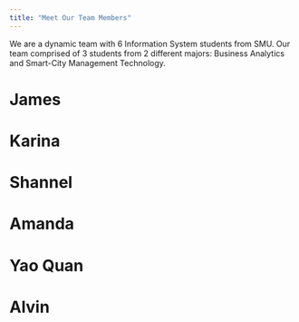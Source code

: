 ```yaml
---
title: "Meet Our Team Members"
---
```


We are a dynamic team with 6 Information System students from SMU. Our team comprised of 3 students from 2 different majors: Business Analytics and Smart-City Management Technology.

# James 

# Karina 

# Shannel 

# Amanda 

# Yao Quan 

# Alvin 

# 
